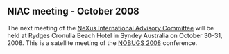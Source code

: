 == NIAC meeting - October 2008 ==
The next meeting of the [[NIAC|NeXus International Advisory Committee]] will be held at Rydges Cronulla Beach Hotel in Syndey Australia on October 30-31, 2008. This is a satellite meeting of the [http://www.nbi.ansto.gov.au/cgi-bin/nobugs2008/overview.ws3 NOBUGS 2008] conference.